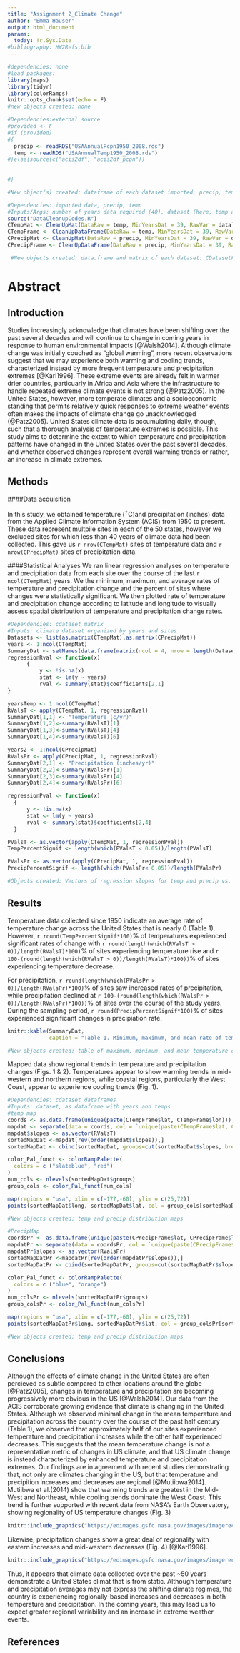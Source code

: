 ```yaml
---
title: "Assignment 2_Climate Change"
author: "Emma Hauser"
output: html_document
params:
  today: !r.Sys.Date
#bibliography: HW2Refs.bib
---
```


<!--Chunk for file setup-->
```r
#dependencies: none
#load packages:
library(maps)
library(tidyr)
library(colorRamps)
knitr::opts_chunk$set(echo = F)
#new objects created: none
```

<!--Chunk for data import-->
```r
#Dependencies:external source
#provided <- F
#if (provided)
#{
  precip <- readRDS("USAAnnualPcpn1950_2008.rds")
  temp <- readRDS("USAAnnualTemp1950_2008.rds")
#}else{source(c("acis2df", "acis2df_pcpn"))
  
  
#}

#New object(s) created: dataframe of each dataset imported, precip, temp

```

<!--Chunk for cleaning data-->
```r
#Dependencies: imported data, precip, temp
#Inputs/Args: number of years data required (40), dataset (here, temp and precip), data variable of interest (here this is "data" column in the data.frame)
source("DataCleanupCodes.R")
CTempMat <- CleanUpMat(DataRaw = temp, MinYearsDat = 39, RawVar = data)   # to be more modular, make these into a loop
CTempFrame <- CleanUpDataFrame(DataRaw = temp, MinYearsDat = 39, RawVar = data)
CPrecipMat <- CleanUpMat(DataRaw = precip, MinYearsDat = 39, RawVar = data)
CPrecipFrame <- CleanUpDataFrame(DataRaw = precip, MinYearsDat = 39, RawVar = data)

 #New objects created: data.frame and matrix of each dataset: CDatasetFrame and CDatasetMat
```
# Abstract
  


## Introduction
  Studies increasingly acknowledge that climates have been shifting over the past several decades and will continue to change in coming years in response to human environmental impacts [@Walsh2014]. Although climate change was initially couched as "global warming", more recent observations suggest that we may experience both warming and cooling trends, characterized instead by more frequent temperature and precipitation extremes [@Karl1996]. These extreme events are already felt in warmer drier countries, particuarly in Africa and Asia where the infrastructure to handle repeated extreme climate events is not strong (@Patz2005). In the United States, however, more temperate climates and a socioeconomic standing that permits relatively quick responses to extreme weather events often makes the impacts of climate change go unacknowledged (@Patz2005). United States climate data is accumulating daily, though, such that a thorough analysis of temperature extremes is possible. This study aims to determine the extent to which temperature and precipitation patterns have changed in the United States over the past several decades, and whether observed changes represent overall warming trends or rather, an increase in climate extremes.

## Methods
####Data acquisition

  In this study, we obtained temperature ($^{\circ}$C)and precipitation (inches) data from the Applied Climate Information System (ACIS) from 1950 to present. These data represent multpile sites in each of the 50 states, however we excluded sites for which less than 40 years of climate data had been collected. This gave us `r nrow(CTempMat)` sites of temperature data and `r nrow(CPrecipMat)` sites of precipitation data. 
  
####Statistical Analyses
We ran linear regression analyses on temperature and precipitation data from each site over the course of the last `r ncol(CTempMat)` years. We the minimum, maximum, and average rates of temperature and precipitation change and the percent of sites where changes were statistically significant. We then plotted rate of temperature and precipitation change according to latitude and longitude to visually assess spatial distribution of temperature and precipitation change rates. 

<!--Chunk for Temp and Precip Change Rates-->
<!--Code that shows temp and precip change over time at each location that has 40 or more years of data-->
```r
#Dependencies: cdataset matrix
#Inputs: climate dataset organized by years and sites
Datasets <- list(as.matrix(CTempMat),as.matrix(CPrecipMat))
years <- 1:ncol(CTempMat)
SummaryDat <- setNames(data.frame(matrix(ncol = 4, nrow = length(Datasets))), c("Climate Variable", "Minimum Change Rate", "Mean Change Rate", "Maximum Change Rate"))
regressionRval <- function(x)
      {
          y <- !is.na(x)
          stat <- lm(y ~ years)
          rval <- summary(stat)$coefficients[2,1]
}

yearsTemp <- 1:ncol(CTempMat)
RValsT <- apply(CTempMat, 1, regressionRval)
SummaryDat[1,1] <- "Temperature (c/yr)"
SummaryDat[1,2]<-summary(RValsT)[1]
SummaryDat[1,3]<-summary(RValsT)[4]
SummaryDat[1,4]<-summary(RValsT)[6]

years2 <- 1:ncol(CPrecipMat)
RValsPr <- apply(CPrecipMat, 1, regressionRval)
SummaryDat[2,1] <- "Precipitation (inches/yr)"
SummaryDat[2,2]<-summary(RValsPr)[1]
SummaryDat[2,3]<-summary(RValsPr)[4]
SummaryDat[2,4]<-summary(RValsPr)[6]

regressionPval <- function(x)
  {
      y <- !is.na(x)
      stat <- lm(y ~ years)
      rval <- summary(stat)$coefficients[2,4]
  }

PValsT <- as.vector(apply(CTempMat, 1, regressionPval))
TempPercentSignif <- length(which(PValsT < 0.05))/length(PValsT)

PValsPr <- as.vector(apply(CPrecipMat, 1, regressionPval))
PrecipPercentSignif <- length(which(PValsPr< 0.05))/length(PValsPr)

#Objects created: Vectors of regression slopes for temp and precip vs. time(years)--RValsT, RValsPr, Summary of min, max, and mean of these regression values. Vectors of p-values for each 
```

## Results
  Temperature data collected since 1950 indicate an average rate of temperature change across the United States that is nearly 0 (Table 1). However, `r round(TempPercentSignif*100)`% of temperatures experienced significant rates of change with `r round(length(which(RValsT > 0))/length(RValsT)*100)`% of sites experiencing temperature rise and  `r 100-(round(length(which(RValsT > 0))/length(RValsT)*100))`% of sites experiencing temperature decrease. 
  
  For precipitation, `r round(length(which(RValsPr > 0))/length(RValsPr)*100)`% of sites saw increased rates of precipitation, while precipitation declined at `r 100-(round(length(which(RValsPr > 0))/length(RValsPr)*100))`% of sites over the course of the study years. During the sampling period, `r round(PrecipPercentSignif*100)`% of sites experienced significant changes in precipiation rate. 
  
```r
knitr::kable(SummaryDat,
             caption = "Table 1. Minimum, maximum, and mean rate of temperature and precipitation change at sites across the United States. Negative values idicate decreasing temperatures and precipitation over at least 40 years and positive values indicate increasing temperatures and precipitation over at least 40 years.")

#New objects created: table of maximum, minimum, and mean temperature changes across sites in the US.
```
  
  
  Mapped data show regional trends in temperature and precipitation changes (Figs. 1 & 2). Temperatures appear to show warming trends in mid-western and northern regions, while coastal regions, particularly the West Coast, appear to experience cooling trends (Fig. 1). 
  
  
<!--Chunk for Maps-->
<!--Code that shows spatial distribution of temperature and precipitation change rates-->
```r
#Dependencies: cdataset dataframes
#Inputs: dataset, as dataframe with years and temps
#temp map
coords <- as.data.frame(unique(paste(CTempFrame$lat, CTempFrame$lon)))
mapdat <- separate(data = coords, col = `unique(paste(CTempFrame$lat, CTempFrame$lon))`, into = c("lat", "long"), sep = " ") 
mapdat$slopes <- as.vector(RValsT)
sortedMapDat <-mapdat[rev(order(mapdat$slopes)),]
sortedMapDat <- cbind(sortedMapDat, groups=cut(sortedMapDat$slopes, breaks = c(-Inf,-0.025,-0.0225,-0.02,-0.0175,-.015,-0.0125,-0.01,-0.0075,-.005,-0.0025, 0, 0.0025, 0.005, 0.0075, 0.01, 0.0125, 0.015, 0.0175, 0.02, 0.025, Inf),labels = c(1:21)))

color_Pal_funct <- colorRampPalette(
  colors = c ("slateblue", "red")
)
num_cols <- nlevels(sortedMapDat$groups)
group_cols <- color_Pal_funct(num_cols)

map(regions = "usa", xlim = c(-177,-60), ylim = c(25,72))
points(sortedMapDat$long, sortedMapDat$lat, col = group_cols[sortedMapDat$groups], pch = 20, cex = 0.2)

#New objects created: temp and precip distribution maps
```

```r
#PrecipMap
coordsPr <- as.data.frame(unique(paste(CPrecipFrame$lat, CPrecipFrame$lon)))
mapdatPr <- separate(data = coordsPr, col = `unique(paste(CPrecipFrame$lat, CPrecipFrame$lon))`, into = c("lat", "long"), sep = " ")
mapdatPr$slopes <- as.vector(RValsPr)
sortedMapDatPr <-mapdatPr[rev(order(mapdatPr$slopes)),]
sortedMapDatPr <- cbind(sortedMapDatPr, groups=cut(sortedMapDatPr$slopes, breaks = c(-Inf,-0.025,-0.0225,-0.02,-0.0175,-.015,-0.0125,-0.01,-0.0075,-.005,-0.0025, 0, 0.0025, 0.005, 0.0075, 0.01, 0.0125, 0.015, 0.0175, 0.02, 0.025, Inf),labels = c(1:21)))

color_Pal_funct <- colorRampPalette(
  colors = c ("blue", "orange")
)
num_colsPr <- nlevels(sortedMapDatPr$groups)
group_colsPr <- color_Pal_funct(num_colsPr)

map(regions = "usa", xlim = c(-177,-60), ylim = c(25,72))
points(sortedMapDatPr$long, sortedMapDatPr$lat, col = group_colsPr[sortedMapDatPr$groups], pch = 20, cex = 0.2)

#New objects created: temp and precip distribution maps
```

## Conclusions
 Although the effects of climate change in the United States are often percieved as subtle compared to other locations around the globe [@Patz2005], changes in temperature and precipitation are becoming progressively more obvious in the US [@Walsh2014]. Our data from the ACIS corroborate growing evidence that climate is changing in the United States. Although we observed minimal change in the mean temperature and precipitation across the country over the course of the past half century (Table 1), we observed that approximately half of our sites experienced temperature and precipitation increases while the other half experienced decreases. This suggests that the mean temperature change is not a representative metric of changes in US climate, and that US climate change is instead characterized by enhanced temperature and precipitation extremes.
  Our findings are in agreement with recent studies demonstrating that, not only are climates changing in the US, but that temperature and precipition increases and decreases are regional [@Mutiibwa2014]. Mutiibwa et al.(2014) show that warming trends are greatest in the Mid-West and Northeast, while cooling trends dominate the West Coast. This trend is further supported with recent data from NASA's Earth Observatory, showing regionality of US temperature changes (Fig. 3) 

```r
knitr::include_graphics("https://eoimages.gsfc.nasa.gov/images/imagerecords/83000/83624/temperature_nca-1991-2012_lrg.jpg", dpi=100)
```


  Likewise, precipitation changes show a great deal of regionality with eastern increases and mid-western decreases (Fig. 4) [@Karl1996]. 
  
```r
knitr::include_graphics("https://eoimages.gsfc.nasa.gov/images/imagerecords/83000/83624/Precipitation_nca_1991-2012_lrg.jpg", dpi=100)
```
  
  Thus, it appears that climate data collected over the past ~50 years demonstrate a United States climat that is from static. Although temperature and precipitation averages may not express the shifting climate regimes, the country is experiencing regionally-based increases and decreases in both temperature and precipitation. In the coming years, this may lead us to expect greater regional variability and an increase in extreme weather events. 

## References